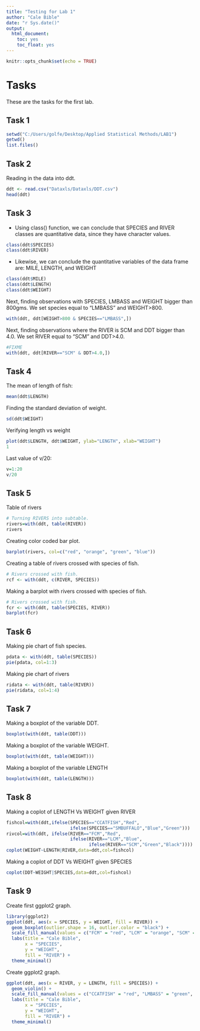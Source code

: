```yaml
---
title: "Testing for Lab 1"
author: "Cale Bible"
date: "r Sys.date()"
output: 
  html_document: 
    toc: yes
    toc_float: yes
---
```


```r
knitr::opts_chunk$set(echo = TRUE)
```

# Tasks

These are the tasks for the first lab.

## Task 1

```r
setwd("C:/Users/golfe/Desktop/Applied Statistical Methods/LAB1")
getwd()
list.files()
```
## Task 2

Reading in the data into ddt.
```r
ddt <- read.csv("Dataxls/Dataxls/DDT.csv")
head(ddt)
```

## Task 3
- Using class() function, we can conclude that SPECIES and RIVER classes are quantitative data, since they have character values.
```r
class(ddt$SPECIES)
class(ddt$RIVER)
```
- Likewise, we can conclude the quantitative variables of the data frame are: MILE, LENGTH, and WEIGHT
```r
class(ddt$MILE)
class(ddt$LENGTH)
class(ddt$WEIGHT)
```
Next, finding observations with SPECIES, LMBASS and WEIGHT bigger than 800gms. We set species equal to "LMBASS" and WEIGHT>800.
```r
with(ddt, ddt[WEIGHT>800 & SPECIES=="LMBASS",])
```

Next, finding observations where the RIVER is SCM and DDT bigger than 4.0. We set RIVER equal to "SCM" and DDT>4.0.
```r
#FIXME
with(ddt, ddt[RIVER=="SCM" & DDT>4.0,])
```

## Task 4
The mean of length of fish:
```r
mean(ddt$LENGTH)
```
Finding the standard deviation of weight.
```r
sd(ddt$WEIGHT)
```
Verifying length vs weight
```r
plot(ddt$LENGTH, ddt$WEIGHT, ylab="LENGTH", xlab="WEIGHT")
1
```
Last value of v/20:
```r
v=1:20
v/20
```
## Task 5
Table of rivers
```r
# Turning RIVERS into subtable.
rivers=with(ddt, table(RIVER))
rivers
```
Creating color coded bar plot.
```r
barplot(rivers, col=c("red", "orange", "green", "blue"))
```
Creating a table of rivers crossed with species of fish.
```r
# Rivers crossed with fish.
rcf <- with(ddt, c(RIVER, SPECIES))
```
Making a barplot with rivers crossed with species of fish.
```r
# Rivers crossed with fish.
fcr <- with(ddt, table(SPECIES, RIVER))
barplot(fcr)
```

## Task 6
Making pie chart of fish species.
```r
pdata <- with(ddt, table(SPECIES))
pie(pdata, col=1:3)
```
Making pie chart of rivers
```r
ridata <- with(ddt, table(RIVER))
pie(ridata, col=1:4)
```

## Task 7
Making a boxplot of the variable DDT.
```r
boxplot(with(ddt, table(DDT)))
```
Making a boxplot of the variable WEIGHT.
```r
boxplot(with(ddt, table(WEIGHT)))
```
Making a boxplot of the variable LENGTH
```r
boxplot(with(ddt, table(LENGTH))) 
```

## Task 8
Making a coplot of LENGTH Vs WEIGHT given RIVER
```r
fishcol=with(ddt,ifelse(SPECIES=="CCATFISH","Red",
                        ifelse(SPECIES=="SMBUFFALO","Blue","Green")))
rivcol=with(ddt, ifelse(RIVER=="FCM","Red",
                        ifelse(RIVER=="LCM","Blue",
                               ifelse(RIVER=="SCM","Green","Black"))))
coplot(WEIGHT~LENGTH|RIVER,data=ddt,col=fishcol)
```
Making a coplot of DDT Vs WEIGHT given SPECIES
```r
coplot(DDT~WEIGHT|SPECIES,data=ddt,col=fishcol)
```

## Task 9
Create first ggplot2 graph.
```r
library(ggplot2)
ggplot(ddt, aes(x = SPECIES, y = WEIGHT, fill = RIVER)) +
  geom_boxplot(outlier.shape = 16, outlier.color = "black") +
  scale_fill_manual(values = c("FCM" = "red", "LCM" = "orange", "SCM" = "green", "TRM" = "purple")) +
  labs(title = "Cale Bible",
       x = "SPECIES",
       y = "WEIGHT",
       fill = "RIVER") +
  theme_minimal()
```
Create ggplot2 graph.
```r
ggplot(ddt, aes(x = RIVER, y = LENGTH, fill = SPECIES)) +
  geom_violin() +
  scale_fill_manual(values = c("CCATFISH" = "red", "LMBASS" = "green", "SMBUFFALO" = "blue")) +
  labs(title = "Cale Bible",
       x = "SPECIES",
       y = "WEIGHT",
       fill = "RIVER") +
  theme_minimal()
```
